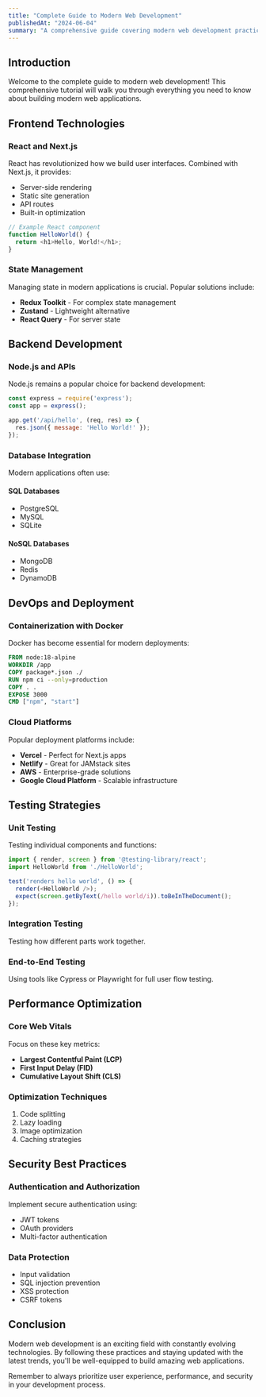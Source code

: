 ```yaml
---
title: "Complete Guide to Modern Web Development"
publishedAt: "2024-06-04" 
summary: "A comprehensive guide covering modern web development practices, from frontend frameworks to deployment strategies."
---
```


## Introduction

Welcome to the complete guide to modern web development! This comprehensive tutorial will walk you through everything you need to know about building modern web applications.

## Frontend Technologies

### React and Next.js

React has revolutionized how we build user interfaces. Combined with Next.js, it provides:

- Server-side rendering
- Static site generation
- API routes
- Built-in optimization

```javascript
// Example React component
function HelloWorld() {
  return <h1>Hello, World!</h1>;
}
```

### State Management

Managing state in modern applications is crucial. Popular solutions include:

- **Redux Toolkit** - For complex state management
- **Zustand** - Lightweight alternative
- **React Query** - For server state

## Backend Development

### Node.js and APIs

Node.js remains a popular choice for backend development:

```javascript
const express = require('express');
const app = express();

app.get('/api/hello', (req, res) => {
  res.json({ message: 'Hello World!' });
});
```

### Database Integration

Modern applications often use:

#### SQL Databases
- PostgreSQL
- MySQL
- SQLite

#### NoSQL Databases
- MongoDB
- Redis
- DynamoDB

## DevOps and Deployment

### Containerization with Docker

Docker has become essential for modern deployments:

```dockerfile
FROM node:18-alpine
WORKDIR /app
COPY package*.json ./
RUN npm ci --only=production
COPY . .
EXPOSE 3000
CMD ["npm", "start"]
```

### Cloud Platforms

Popular deployment platforms include:

- **Vercel** - Perfect for Next.js apps
- **Netlify** - Great for JAMstack sites
- **AWS** - Enterprise-grade solutions
- **Google Cloud Platform** - Scalable infrastructure

## Testing Strategies

### Unit Testing

Testing individual components and functions:

```javascript
import { render, screen } from '@testing-library/react';
import HelloWorld from './HelloWorld';

test('renders hello world', () => {
  render(<HelloWorld />);
  expect(screen.getByText(/hello world/i)).toBeInTheDocument();
});
```

### Integration Testing

Testing how different parts work together.

### End-to-End Testing

Using tools like Cypress or Playwright for full user flow testing.

## Performance Optimization

### Core Web Vitals

Focus on these key metrics:

- **Largest Contentful Paint (LCP)**
- **First Input Delay (FID)**
- **Cumulative Layout Shift (CLS)**

### Optimization Techniques

1. Code splitting
2. Lazy loading
3. Image optimization
4. Caching strategies

## Security Best Practices

### Authentication and Authorization

Implement secure authentication using:

- JWT tokens
- OAuth providers
- Multi-factor authentication

### Data Protection

- Input validation
- SQL injection prevention
- XSS protection
- CSRF tokens

## Conclusion

Modern web development is an exciting field with constantly evolving technologies. By following these practices and staying updated with the latest trends, you'll be well-equipped to build amazing web applications.

Remember to always prioritize user experience, performance, and security in your development process.